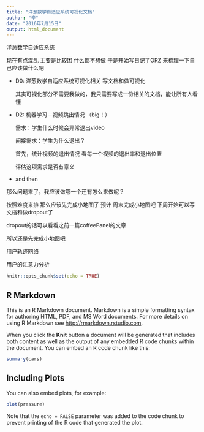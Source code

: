 ```yaml
---
title: "洋葱数学自适应系统可视化文档"
author: "辛"
date: "2016年7月15日"
output: html_document
---
```

洋葱数学自适应系统

现在有点混乱 主要是比较困 什么都不想做 于是开始写日记了ORZ
来梳理一下自己应该做什么吧 

- D0: 洋葱数学自适应系统可视化相关 写文档和做可视化

  其实可视化部分不需要我做的，我只需要写成一份相关的文档，能让所有人看懂

- D2: 机器学习－视频跳出情况 （big！）

  需求：学生什么时候会异常退出video

  间接需求：学生为什么退出？

  首先，统计视频的退出情况 看每一个视频的退出率和退出位置 

  评估这项需求是否有意义

- and then

那么问题来了，我应该做哪一个还有怎么来做呢？

按照难度来排 
那么应该先完成小地图了 预计 周末完成小地图吧
下周开始可以写文档和做dropout了

dropout的话可以看看之前一篇coffeePanel的文章

所以还是先完成小地图吧

用户轨迹网络

用户的注意力分析



```r
knitr::opts_chunk$set(echo = TRUE)
```

## R Markdown

This is an R Markdown document. Markdown is a simple formatting syntax for authoring HTML, PDF, and MS Word documents. For more details on using R Markdown see <http://rmarkdown.rstudio.com>.

When you click the **Knit** button a document will be generated that includes both content as well as the output of any embedded R code chunks within the document. You can embed an R code chunk like this:

```r
summary(cars)
```

## Including Plots

You can also embed plots, for example:

```r
plot(pressure)
```

Note that the `echo = FALSE` parameter was added to the code chunk to prevent printing of the R code that generated the plot.
